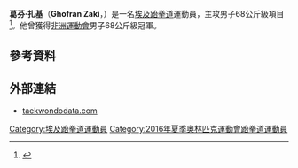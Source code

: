 {{Infobox sportsperson
| name           = 葛芬·扎基<br />''Ghofran Zaki''
| image          = 
| caption        = 
| birth_name     = 
| fullname       = 
| nickname       = 
| nationality    = 
| residence      = 
| birth_date     = {{Birth date and age|1992|9|30|df=yes}}
| birth_place    =
| death_date     = 
| death_place    = 
| height         = 
| weight         = 
| website        = 
| country        = {{EGY}}
| sport          = [[跆拳道|跆拳道]]
| event          = 男子68公斤級
| olympics       = 
| show-medals    = yes
| medaltemplates = 
{{MedalSport|男子[[跆拳道|跆拳道]]}}
{{MedalCountry|{{EGY}}}}
{{MedalCompetition|[[非洲運動會|非洲運動會]]}}
{{MedalGold|[[2015年非洲運動會|2015年 布拉薩]]|男子68公斤級}}
{{MedalCompetition|[[非洲跆拳道錦標賽|非洲跆拳道錦標賽]]}}
{{MedalSilver|[[2014年非洲跆拳道錦標賽|2014年 突尼斯市]]|男子68公斤級}}
}}
'''葛芬·扎基'''（'''Ghofran Zaki'''，{{bd|1992年|9月30日|catIdx=Zaki, Ghofran}}）是一名[[埃及|埃及]][[跆拳道|跆拳道]]運動員，主攻男子68公斤級項目<ref>{{cite web |url=http://www.taekwondodata.com/ghofran-mohamed-zaki.akhz.html |title=Ghofran Zaki |publisher=taekwondodata.com |date=2016-05-14 |accessdate=2016-05-14 |archive-date=2020-11-30 |archive-url=https://web.archive.org/web/20201130234340/http://www.taekwondodata.com/ghofran-mohamed-zaki.akhz.html |dead-url=no }}</ref>。他曾獲得[[2015年非洲運動會|非洲運動會]]男子68公斤級冠軍。

== 參考資料 ==
{{Reflist}}

== 外部連結 ==
* [http://www.taekwondodata.com/ghofran-mohamed-zaki.akhz.html taekwondodata.com] {{Wayback|url=http://www.taekwondodata.com/ghofran-mohamed-zaki.akhz.html |date=20201130234340 }}

{{Egypt-stub}}

{{DEFAULTSORT:Zaki, Ghofran}}
[[Category:埃及跆拳道運動員|Category:埃及跆拳道運動員]]
[[Category:2016年夏季奧林匹克運動會跆拳道運動員|Category:2016年夏季奧林匹克運動會跆拳道運動員]]